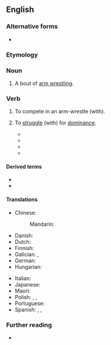 {{also|arm wrestle}}
==English==

===Alternative forms===
* {{alter|en|arm wrestle}}

===Etymology===
{{compound|en|arm|wrestle}}

===Noun===
{{en-noun|head=[[arm]]-[[wrestle]]}}

# {{lb|en|sports}} A bout of [[arm wrestling]].

===Verb===
{{en-verb}}

# {{lb|en|ambitransitive}} To compete in an arm-wrestle (with).
#: {{syn|en|pull wrists}}
# {{lb|en|ambitransitive|by extension}} To [[struggle]] (with) for [[dominance]].
#* {{quote-book|en|year=1996|title=DreamEden|author=Linda Ty-Casper |page=318|ISBN=0295975865|passage=Unable to give any answer, Benhur finds himself being '''arm-wrestled''' on both sides; he feels like a boy with them, unscathed as yet by Tuesday morning in Constitutional Law }}
#* {{quote-book|en|year=1999|title=Welcome to My Family|author=Roz D. Fox|page=151|ISBN=0373708858|passage=I '''arm-wrestled''' a promise from Gordon Dempsey that news of our night in Atlantic City would go no further. }}
#* {{quote-book|en|year=2014 |title=The Other Renaissance: Italian Humanism between Hegel and Heidegger|author=Rocco Rubini|ISBN=022618627X|passage=In fact, throughout 1946, they continued to '''arm-wrestle''' over which of them was entitled to philosophize.}}
#* {{quote-book|en|year=2015|title=Who Cooked Adam Smith's Dinner?|author=Katrine Marcal|page=62|ISBN=9781925113723|passage=The idea that war and conflicts are purely rational, calculable considerations lives on today. Even if the playing fields for the superpowers' '''arm-wrestling''' matches are no longer Berlin, Vienna, Warsaw, but instead Kabul, Tehran and Peshawar.}}

====Derived terms====
* {{l|en|arm-wrestler}}
* {{l|en|arm-wrestling}}

====Translations====
{{trans-top|to compete in an arm-wrestle}}
* Chinese:
*: Mandarin: {{t-needed|cmn}}
* Danish: {{t|da|lægge arm}}
* Dutch: {{t+|nl|armworstelen}}
* Finnish: {{t|fi|vääntää kättä}}
* Galician: {{t+|gl|botar un pulso}}, {{t+|gl|pulsear}}
* German: {{t|de|armdrücken}}
* Hungarian: {{t|hu|szkanderezik}}
{{trans-mid}}
* Italian: {{t|it|[[fare]] [[a]] [[braccio di ferro]]}}
* Japanese: {{t|ja|アームレスリングする|tr=āmu resuringu suru|sc=Jpan}}
* Maori: {{t|mi|mamau ringa}}
* Polish: {{t|pl|siłować się}}, {{t|pl|siłować na rękę}}, {{t|pl|siłować się na rękę}}
* Portuguese: {{t|pt|[[disputar]] [[queda de braço]]}}
* Spanish: {{t+|es|pulsear}}, {{t|es|echar un pulso}}, {{t|es|echar un fuerzitas}}
{{trans-bottom}}

===Further reading===
* {{pedia|arm wrestling}}